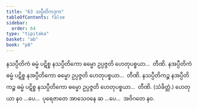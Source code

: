 ```yaml
---
title: "63 သပ္ပီတိကဒုက"
tableOfContents: false
sidebar:
  order: 64
type: "tipitaka"
basket: "ab"
book: "p8"
---
```



<DynamicBreadcrumb />

<Division number="82" book="p8" e="ch" v="40" p="101">

<Paragraph number="266" book="p8">
နသပ္ပီတိကံ ဓမ္မံ ပဋိစ္စ နသပ္ပီတိကော ဓမ္မော ဥပ္ပဇ္ဇတိ ဟေတုပစ္စယာ…  တီဏိ.
</Paragraph>

<Paragraph number="267" book="p8">
နအပ္ပီတိကံ ဓမ္မံ ပဋိစ္စ နအပ္ပီတိကော ဓမ္မော ဥပ္ပဇ္ဇတိ ဟေတုပစ္စယာ…  တီဏိ.
</Paragraph>

<Paragraph number="268" book="p8">
နသပ္ပီတိကဉ္စ နအပ္ပီတိကဉ္စ ဓမ္မံ ပဋိစ္စ နသပ္ပီတိကော ဓမ္မော ဥပ္ပဇ္ဇတိ ဟေတုပစ္စယာ…  တီဏိ. (သံခိတ္တံ.)
</Paragraph>

<Paragraph number="269" book="p8">
ဟေတုယာ နဝ …ပေ…  ပုရေဇာတေ အာသေဝနေ ဆ …ပေ…  အဝိဂတေ နဝ.
</Paragraph>
</Division>